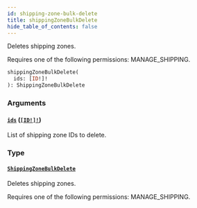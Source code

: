 ```yaml
---
id: shipping-zone-bulk-delete
title: shippingZoneBulkDelete
hide_table_of_contents: false
---
```


Deletes shipping zones.

Requires one of the following permissions: MANAGE_SHIPPING.

```graphql
shippingZoneBulkDelete(
  ids: [ID!]!
): ShippingZoneBulkDelete
```

### Arguments

#### [`ids`](#) ([`[ID!]!`](../../../developer/api-reference/scalars/id))

List of shipping zone IDs to delete.

### Type

#### [`ShippingZoneBulkDelete`](../../../developer/api-reference/objects/shipping-zone-bulk-delete)

Deletes shipping zones.

Requires one of the following permissions: MANAGE_SHIPPING.
